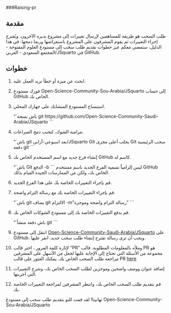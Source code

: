 ###Raising-pr

## مقدمة
طلب السحب هو طريقة للمساهمين لإرسال تغييرات إلى مشروع يديره الآخرون. ويُقترح إجراء التغييرات ثم يقوم المشرفون على المشروع باستعراضها وربما دمجها. في هذا الدليل، سنمضي معكم عبر خطوات تقديم طلب سحب إلى مستودع العلوم المفتوحة - المجتمع السعودي - العربي/JSquarto في GitHub.

## خطوات
1. ابحث عن ميزة أو خطأ تريد العمل عليه.
2. فورك مستودع Open-Science-Community-Sou-Arabia/JSquarto إلى حساب GitHub الخاص بك.
3. استنساخ المستودع المتشابك على جهازك المحلي.
    
    “`باش
    نسخة git https://github.com/Open-Science-Community-Saudi-Arabia/JSquarto
    ```

4. مزامنة الشوك، لتجنب دمج الصراعات.
    
    “`باش
    git بعد اسبوعي-آرابي/JSquarto 
    Git يجلب أعلى مجرى
    Git سحب الرئيسية
    دفعة git
    ```

5. إنشاء فرع جديد مع اسم المستخدم الخاص بك GitHub كاسم له.
    
    “`باش
    Git الدفع -b <your-github-username>
    ```
ليس إلزامياً تسمية الفرع الجديد باسم مستخدم GitHub الخاص بك، ولكن من الممارسات الجيدة القيام بذلك.

6. قم بإجراء التغييرات الخاصة بك على هذا الفرع الجديد.
7. قم بإجراء التغييرات الخاصة بك مع رسالة التزام واضحة.
    
    “`باش
    git يضاف
    git الالتزام -m "رسالة التزام واضحة وموجزة"
    ```

8. قم بدفع التغييرات الخاصة بك إلى مستودع الشوكات الخاص بك.
    
    “`باش
    دفعة منشأ git <your-github-username>
    ```

9. انتقل إلى مستودع [Open-Science-Community-Saudi-Arabia/JSquarto](https://github.com/Open-Science-Community-Saudi-Arabia/JSquarto) على GitHub، ويجب أن ترى رسالة تقترح إنشاء طلب سحب جديد. انقر عليها.
10. لإثارة كلمة المرور ، اختر قالب "PR" وملأه بالمعلومات المطلوبة. قالب PR هو مجموعة من الأسئلة التي تحتاج إلى الإجابة عليها لجعل من الأسهل على المشرفين مراجعة طلب السحب الخاص بك. يمكنك العثور على قالب PR [here](https://github.com/Open-Science-Community-Saudi-Arabia/JSquarto/blob/main/.github/PUL_REQUEST_TEMPLATE.md)

11. إضافة عنوان ووصف واضحين وموجزين لطلب السحب الخاص بك، وشرح التغييرات التي أجريتها.

12. قم بتقديم طلب السحب الخاص بك، وانتظر المشرفين لمراجعة التغييرات الخاصة بك.

تهانينا! لقد قمت للتو بتقديم طلب سحب إلى مستودع Open-Science-Community-Sou-Arabia/JSquarto
